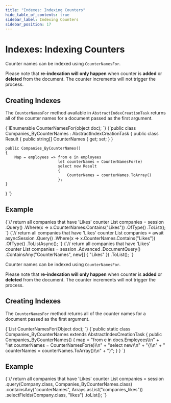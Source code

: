 ---
title: "Indexes: Indexing Counters"
hide_table_of_contents: true
sidebar_label: Indexing Counters
sidebar_position: 17
---




# Indexes: Indexing Counters
<LanguageSwitcher supportedLanguages={supportedLanguages} />
<LanguageContent language="csharp">


Counter names can be indexed using `CounterNamesFor`. 

<Admonition type="warning" title="Indexing and Counters" id="indexing-and-counters" href="#indexing-and-counters">

Please note that **re-indexation will only happen** when counter is **added** or **deleted** from the document. The counter increments will not trigger the process.

</Admonition>

## Creating Indexes

The `CounterNamesFor` method available in `AbstractIndexCreationTask` returns all of the counter names for a document passed as the first argument.

<Tabs groupId='languageSyntax'>
<TabItem value="CounterNamesFor" label="CounterNamesFor">
<CodeBlock language="csharp">
{`IEnumerable<string> CounterNamesFor(object doc);
`}
</CodeBlock>
</TabItem>
</Tabs>

<Tabs groupId='languageSyntax'>
<TabItem value="Index" label="Index">
<CodeBlock language="csharp">
{`public class Companies_ByCounterNames : AbstractIndexCreationTask<Company>
{
    public class Result
    {
        public string[] CounterNames { get; set; }
    }

    public Companies_ByCounterNames()
    {
        Map = employees => from e in employees
                           let counterNames = CounterNamesFor(e)
                           select new Result
                           {
                               CounterNames = counterNames.ToArray()
                           };
    }
}
`}
</CodeBlock>
</TabItem>
</Tabs>

## Example

<Tabs groupId='languageSyntax'>
<TabItem value="Sync" label="Sync">
<CodeBlock language="csharp">
{`// return all companies that have 'Likes' counter
List<Company> companies = session
    .Query<Companies_ByCounterNames.Result, Companies_ByCounterNames>()
    .Where(x => x.CounterNames.Contains("Likes"))
    .OfType<Company>()
    .ToList();
`}
</CodeBlock>
</TabItem>
<TabItem value="Async" label="Async">
<CodeBlock language="csharp">
{`// return all companies that have 'Likes' counter
List<Company> companies = await asyncSession
    .Query<Companies_ByCounterNames.Result, Companies_ByCounterNames>()
    .Where(x => x.CounterNames.Contains("Likes"))
    .OfType<Company>()
    .ToListAsync();
`}
</CodeBlock>
</TabItem>
<TabItem value="DocumentQuery" label="DocumentQuery">
<CodeBlock language="csharp">
{`// return all companies that have 'Likes' counter
List<Company> companies = session
    .Advanced
    .DocumentQuery<Company, Companies_ByCounterNames>()
    .ContainsAny("CounterNames", new[] { "Likes" })
    .ToList();
`}
</CodeBlock>
</TabItem>
</Tabs>

</LanguageContent>
<LanguageContent language="java">


Counter names can be indexed using `CounterNamesFor`. 

<Admonition type="warning" title="Indexing and Counters" id="indexing-and-counters" href="#indexing-and-counters">

Please note that **re-indexation will only happen** when counter is **added** or **deleted** from the document. The counter increments will not trigger the process.

</Admonition>

## Creating Indexes

The `CounterNamesFor` method returns all of the counter names for a document passed as the first argument.

<Tabs groupId='languageSyntax'>
<TabItem value="CounterNamesFor" label="CounterNamesFor">
<CodeBlock language="java">
{`List<String> CounterNamesFor(Object doc);
`}
</CodeBlock>
</TabItem>
</Tabs>

<Tabs groupId='languageSyntax'>
<TabItem value="Index" label="Index">
<CodeBlock language="java">
{`public static class Companies_ByCounterNames extends AbstractIndexCreationTask {
    public Companies_ByCounterNames() {
        map = "from e in docs.Employees\\n" +
            "let counterNames = CounterNamesFor(e)\\n" +
            "select new\\n" +
            "{\\n" +
            "   counterNames = counterNames.ToArray()\\n" +
            "}";
    }
}
`}
</CodeBlock>
</TabItem>
</Tabs>

## Example

<TabItem value="query1" label="query1">
<CodeBlock language="java">
{`// return all companies that have 'Likes' counter
List<Company> companies = session
    .query(Company.class, Companies_ByCounterNames.class)
    .containsAny("counterNames",  Arrays.asList("companies_likes"))
    .selectFields(Company.class, "likes")
    .toList();
`}
</CodeBlock>
</TabItem>

</LanguageContent>

<!---

-->